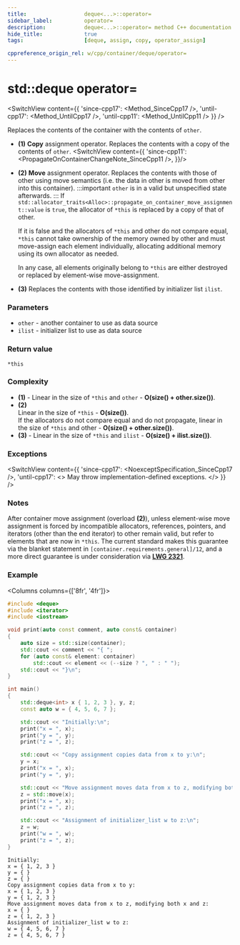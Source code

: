 ```yaml
---
title:					deque<...>::operator=
sidebar_label:			operator=
description:			deque<...>::operator= method C++ documentation
hide_title:				true
tags:					[deque, assign, copy, operator_assign]

cppreference_origin_rel: w/cpp/container/deque/operator=
---
```



<!----------------- Codes ---------------------->

<!-- operator_assign() -->


# std::deque operator=

<SwitchView content={{
	'since-cpp17': <Method_SinceCpp17 />,
	'until-cpp17': <Method_UntilCpp17 />,
	'until-cpp11': <Method_UntilCpp11 />
}} />

Replaces the contents of the container with the contents of `other`.

 - **(1)** **Copy** assignment operator. Replaces the contents with a copy of the contents of `other`.
    <SwitchView content={{
		    'since-cpp11': <PropagateOnContainerChangeNote_SinceCpp11 />,
	    }}/>

 - **(2)** **Move** assignment operator. Replaces the contents with those of other using move semantics (i.e. the data in other is moved from other into this container).
:::important
`other` is in a valid but unspecified state afterwards.
:::
    If `std::allocator_traits<Alloc>::propagate_on_container_move_assignment::value` is `true`, the allocator of `*this` is replaced by a copy of that of other.

    If it is false and the allocators of `*this` and other do not compare equal, `*this` cannot take ownership of the memory owned by other and must move-assign each element individually,
    allocating additional memory using its own allocator as needed.

    In any case, all elements originally belong to `*this` are either destroyed or replaced by element-wise move-assignment.

 - **(3)** Replaces the contents with those identified by initializer list `ilist`.

### Parameters

 - `other` - another container to use as data source
 - `ilist` - initializer list to use as data source

### Return value

`*this`

### Complexity

 - **(1)** - Linear in the size of `*this` and `other` - **O(size() + other.size())**.
 - **(2)**  
	Linear in the size of `*this` - **O(size())**.  
	If the allocators do not compare equal and do not propagate, linear in the size of `*this` and other - **O(size() + other.size())**.
 - **(3)** - Linear in the size of `*this` and `ilist` - **O(size() + ilist.size())**.

### Exceptions

<SwitchView content={{
        'since-cpp17': <NoexceptSpecification_SinceCpp17 />,
        'until-cpp17': <>
        May throw implementation-defined exceptions.
        </>
    }} />

### Notes

After container move assignment (overload **(2)**), unless element-wise move assignment is forced by incompatible allocators, references, pointers,
and iterators (other than the end iterator) to other remain valid, but refer to elements that are now in `*this`.
The current standard makes this guarantee via the blanket statement in `[container.requirements.general]/12`, and a more direct guarantee is under consideration via [**LWG 2321**](https://cplusplus.github.io/LWG/issue2321).

### Example

<Columns columns={['8fr', '4fr']}>
<div>

```cpp title='Main.cpp' showLineNumbers
#include <deque>
#include <iterator>
#include <iostream>

void print(auto const comment, auto const& container)
{
    auto size = std::size(container);
    std::cout << comment << "{ ";
    for (auto const& element: container)
        std::cout << element << (--size ? ", " : " ");
    std::cout << "}\n";
}

int main()
{
    std::deque<int> x { 1, 2, 3 }, y, z;
    const auto w = { 4, 5, 6, 7 };

    std::cout << "Initially:\n";
    print("x = ", x);
    print("y = ", y);
    print("z = ", z);

    std::cout << "Copy assignment copies data from x to y:\n";
    y = x;
    print("x = ", x);
    print("y = ", y);

    std::cout << "Move assignment moves data from x to z, modifying both x and z:\n";
    z = std::move(x);
    print("x = ", x);
    print("z = ", z);

    std::cout << "Assignment of initializer_list w to z:\n";
    z = w;
    print("w = ", w);
    print("z = ", z);
}
```

</div>
<div>

```plaintext title="Output"
Initially:
x = { 1, 2, 3 }
y = { }
z = { }
Copy assignment copies data from x to y:
x = { 1, 2, 3 }
y = { 1, 2, 3 }
Move assignment moves data from x to z, modifying both x and z:
x = { }
z = { 1, 2, 3 }
Assignment of initializer_list w to z:
w = { 4, 5, 6, 7 }
z = { 4, 5, 6, 7 }
```

</div>
</Columns>

